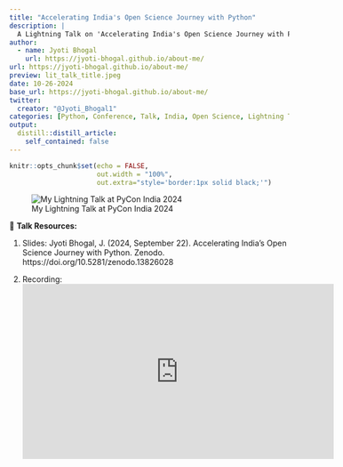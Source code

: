 ```yaml
---
title: "Accelerating India's Open Science Journey with Python"
description: |
  A Lightning Talk on 'Accelerating India's Open Science Journey with Python' at the PyCon India 2024 Conference.
author:
  - name: Jyoti Bhogal
    url: https://jyoti-bhogal.github.io/about-me/
url: https://jyoti-bhogal.github.io/about-me/
preview: lit_talk_title.jpeg
date: 10-26-2024
base_url: https://jyoti-bhogal.github.io/about-me/
twitter:
  creator: "@Jyoti_Bhogal1"
categories: [Python, Conference, Talk, India, Open Science, Lightning Talk, Accessibility, Open Source, Bengaluru, India, In Person]
output:
  distill::distill_article:
    self_contained: false
---
```

  
  
```r
knitr::opts_chunk$set(echo = FALSE,
                      out.width = "100%",
                      out.extra="style='border:1px solid black;'")
```

![My Lightning Talk at PyCon India 2024](lit_talk_title.jpeg)

🔑 **Talk Resources:** 

1. Slides: Jyoti Bhogal, J. (2024, September 22). Accelerating India's Open Science Journey with Python. Zenodo. https://doi.org/10.5281/zenodo.13826028 

2. Recording:
<iframe width="560" height="315" src="https://www.youtube.com/embed/lX896C6QUsE?si=3RwkwLRfNdqWATzb&amp;start=1060" title="YouTube video player" frameborder="0" allow="accelerometer; autoplay; clipboard-write; encrypted-media; gyroscope; picture-in-picture; web-share" referrerpolicy="strict-origin-when-cross-origin" allowfullscreen></iframe>

